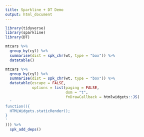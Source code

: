 ```yaml
---
title: Sparkline + DT Demo
output: html_document
---
```


```r
library(tidyverse)
library(sparkline)
library(DT)
```

```r
mtcars %>% 
  group_by(cyl) %>% 
  summarise(dist = spk_chr(wt, type = "box")) %>% 
  datatable()
```







```r
mtcars %>% 
  group_by(cyl) %>% 
  summarise(dist = spk_chr(wt, type = "box")) %>% 
  datatable(escape = FALSE,
            options = list(paging = FALSE,
                           dom = "t",
                           fnDrawCallback = htmlwidgets::JS(
  '
function(){
  HTMLWidgets.staticRender();
}
'
))) %>% 
  spk_add_deps() 
```

